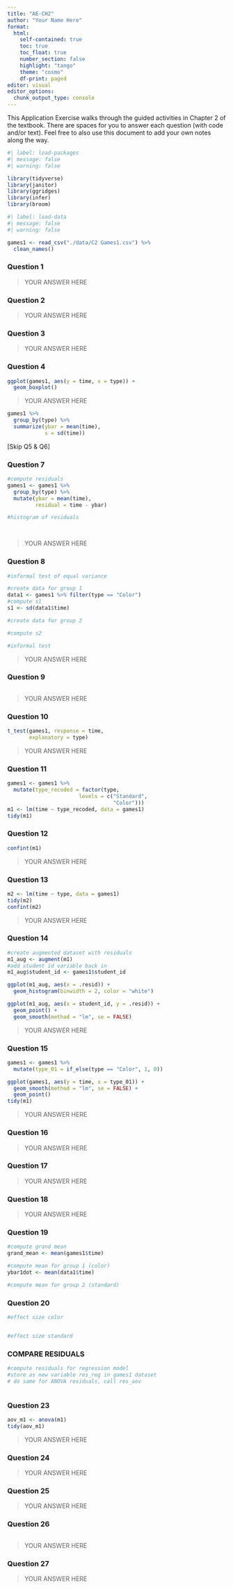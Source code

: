```yaml
---
title: "AE-CH2"
author: "Your Name Here"
format: 
  html:
    self-contained: true
    toc: true
    toc_float: true
    number_section: false
    highlight: "tango"
    theme: "cosmo"
    df-print: paged
editor: visual
editor_options: 
  chunk_output_type: console
---
```


This Application Exercise walks through the guided activities in Chapter 2 of the textbook. There are spaces for you to answer each question (with code and/or text). Feel free to also use this document to add your own notes along the way.

```r
#| label: load-packages
#| message: false
#| warning: false

library(tidyverse)
library(janitor)
library(ggridges)
library(infer)
library(broom)
```

```r
#| label: load-data
#| message: false
#| warning: false

games1 <- read_csv("./data/C2 Games1.csv") %>% 
  clean_names()
```

### Question 1

> YOUR ANSWER HERE

### Question 2

> YOUR ANSWER HERE

### Question 3

> YOUR ANSWER HERE

### Question 4

```r
ggplot(games1, aes(y = time, x = type)) +
  geom_boxplot()
```

> YOUR ANSWER HERE

```r
games1 %>% 
  group_by(type) %>% 
  summarize(ybar = mean(time),
            s = sd(time))
```

\[Skip Q5 & Q6\]

### Question 7

```r
#compute residuals
games1 <- games1 %>% 
  group_by(type) %>% 
  mutate(ybar = mean(time),
         residual = time - ybar)

#histogram of residuals

  
```

> YOUR ANSWER HERE

### Question 8

```r
#informal test of equal variance

#create data for group 1
data1 <- games1 %>% filter(type == "Color")
#compute s1
s1 <- sd(data1$time)

#create data for group 2

#compute s2

#informal test

```

> YOUR ANSWER HERE

### Question 9

```r

```

> YOUR ANSWER HERE

### Question 10

```r
t_test(games1, response = time, 
       explanatory = type)
```

> YOUR ANSWER HERE

### Question 11

```r
games1 <- games1 %>% 
  mutate(type_recoded = factor(type, 
                       levels = c("Standard",
                                  "Color")))
m1 <- lm(time ~ type_recoded, data = games1)
tidy(m1)
```

### Question 12

```r
confint(m1)
```

> YOUR ANSWER HERE

### Question 13

```r

m2 <- lm(time ~ type, data = games1)
tidy(m2)
confint(m2)
```

> YOUR ANSWER HERE

### Question 14

```r
#create augmented dataset with residuals
m1_aug <- augment(m1)
#add student id variable back in
m1_aug$student_id <- games1$student_id

ggplot(m1_aug, aes(x = .resid)) +
  geom_histogram(binwidth = 2, color = "white")

ggplot(m1_aug, aes(x = student_id, y = .resid)) +
  geom_point() +
  geom_smooth(method = "lm", se = FALSE)
```

> YOUR ANSWER HERE

### Question 15

```r
games1 <- games1 %>% 
  mutate(type_01 = if_else(type == "Color", 1, 0))

ggplot(games1, aes(y = time, x = type_01)) +
  geom_smooth(method = "lm", se = FALSE) +
  geom_point()
tidy(m1)
```

> YOUR ANSWER HERE

### Question 16

> YOUR ANSWER HERE

### Question 17

> YOUR ANSWER HERE

### Question 18

> YOUR ANSWER HERE

### Question 19

```r
#compute grand mean
grand_mean <- mean(games1$time)

#compute mean for group 1 (color)
ybar1dot <- mean(data1$time)

#compute mean for group 2 (standard)
```

### Question 20

```r
#effect size color 


#effect size standard

```

### COMPARE RESIDUALS

```r
#compute residuals for regression model
#store as new variable res_reg in games1 dataset
# do same for ANOVA residuals, call res_aov



```

### Question 23

```r
aov_m1 <- anova(m1)
tidy(aov_m1)
```

> YOUR ANSWER HERE

### Question 24

> YOUR ANSWER HERE

### Question 25

> YOUR ANSWER HERE

### Question 26

```r

```

> YOUR ANSWER HERE

### Question 27

> YOUR ANSWER HERE
